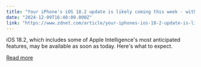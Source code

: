 ```yaml
---
title: "Your iPhone's iOS 18.2 update is likely coming this week - with these AI features"
date: "2024-12-09T16:40:00.000Z"
link: "https://www.zdnet.com/article/your-iphones-ios-18-2-update-is-likely-coming-this-week-with-these-ai-features/"
---
```


iOS 18.2, which includes some of Apple Intelligence's most anticipated features, may be available as soon as today. Here's what to expect.

[Read more](https://www.zdnet.com/article/your-iphones-ios-18-2-update-is-likely-coming-this-week-with-these-ai-features/)
